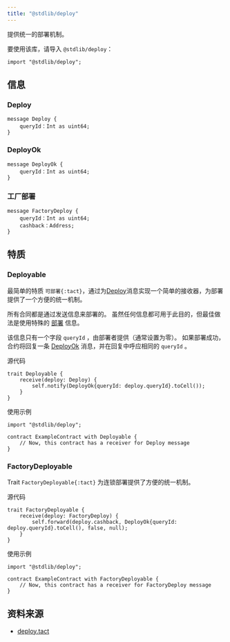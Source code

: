 ```yaml
---
title: "@stdlib/deploy"
---
```


提供统一的部署机制。

要使用该库，请导入 `@stdlib/deploy`：

```tact
import "@stdlib/deploy";
```

## 信息

### Deploy

```tact
message Deploy {
    queryId：Int as uint64;
}
```

### DeployOk

```tact
message DeployOk {
    queryId：Int as uint64;
}
```

### 工厂部署

```tact
message FactoryDeploy {
    queryId：Int as uint64;
    cashback：Address;
}
```

## 特质

### Deployable

最简单的特质 `可部署{:tact}`，通过为[Deploy](#deploy)消息实现一个简单的接收器，为部署提供了一个方便的统一机制。

所有合同都是通过发送信息来部署的。 虽然任何信息都可用于此目的，但最佳做法是使用特殊的 [部署](#deploy) 信息。

该信息只有一个字段 `queryId` ，由部署者提供（通常设置为零）。 如果部署成功，合约将回复一条 [DeployOk](#deployok) 消息，并在回复中呼应相同的 `queryId` 。

源代码

```tact
trait Deployable {
    receive(deploy: Deploy) {
        self.notify(DeployOk{queryId: deploy.queryId}.toCell());
    }
}
```

使用示例

```tact /Deployable/
import "@stdlib/deploy";

contract ExampleContract with Deployable {
    // Now, this contract has a receiver for Deploy message
}
```

### FactoryDeployable

Trait `FactoryDeployable{:tact}` 为连锁部署提供了方便的统一机制。

源代码

```tact
trait FactoryDeployable {
    receive(deploy: FactoryDeploy) {
        self.forward(deploy.cashback, DeployOk{queryId: deploy.queryId}.toCell(), false, null);
    }
}
```

使用示例

```tact /FactoryDeployable/
import "@stdlib/deploy";

contract ExampleContract with FactoryDeployable {
    // Now, this contract has a receiver for FactoryDeploy message
}
```

## 资料来源

- [deploy.tact](https://github.com/tact-lang/tact/blob/61541b7783098e1af669faccd7d2334c10981c72/stdlib/libs/deploy.tact)
